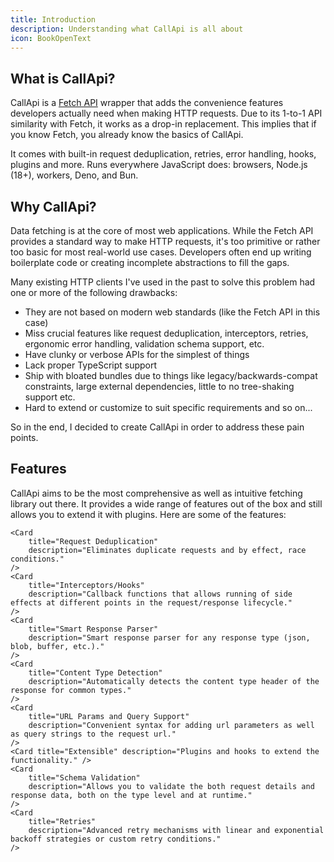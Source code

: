 ```yaml
---
title: Introduction
description: Understanding what CallApi is all about
icon: BookOpenText
---
```


## What is CallApi?

CallApi is a [Fetch API](https://developer.mozilla.org/en-US/docs/Web/API/Fetch_API) wrapper that adds the convenience features developers actually need when making HTTP requests. Due to its 1-to-1 API similarity with Fetch, it works as a drop-in replacement. This implies that if you know Fetch, you already know the basics of CallApi.

It comes with built-in request deduplication, retries, error handling, hooks, plugins and more. Runs everywhere JavaScript does: browsers, Node.js (18+), workers, Deno, and Bun.

## Why CallApi?

Data fetching is at the core of most web applications. While the Fetch API provides a standard way to make HTTP requests, it's too primitive or rather too basic for most real-world use cases. Developers often end up writing boilerplate code or creating incomplete abstractions to fill the gaps.

Many existing HTTP clients I've used in the past to solve this problem had one or more of the following drawbacks:

- They are not based on modern web standards (like the Fetch API in this case)
- Miss crucial features like request deduplication, interceptors, retries, ergonomic error handling, validation schema support, etc.
- Have clunky or verbose APIs for the simplest of things
- Lack proper TypeScript support
- Ship with bloated bundles due to things like legacy/backwards-compat constraints, large external dependencies, little to no tree-shaking support etc.
- Hard to extend or customize to suit specific requirements and so on...

So in the end, I decided to create CallApi in order to address these pain points.

## Features

CallApi aims to be the most comprehensive as well as intuitive fetching library out there. It provides a wide range of features out of the box and still allows you to extend it with plugins. Here are some of the features:

<Cards>

    <Card
    	title="Request Deduplication"
    	description="Eliminates duplicate requests and by effect, race conditions."
    />
    <Card
    	title="Interceptors/Hooks"
    	description="Callback functions that allows running of side effects at different points in the request/response lifecycle."
    />
    <Card
    	title="Smart Response Parser"
    	description="Smart response parser for any response type (json, blob, buffer, etc.)."
    />
    <Card
    	title="Content Type Detection"
    	description="Automatically detects the content type header of the response for common types."
    />
    <Card
    	title="URL Params and Query Support"
    	description="Convenient syntax for adding url parameters as well as query strings to the request url."
    />
    <Card title="Extensible" description="Plugins and hooks to extend the functionality." />
    <Card
    	title="Schema Validation"
    	description="Allows you to validate the both request details and response data, both on the type level and at runtime."
    />
    <Card
    	title="Retries"
    	description="Advanced retry mechanisms with linear and exponential backoff strategies or custom retry conditions."
    />

</Cards>
